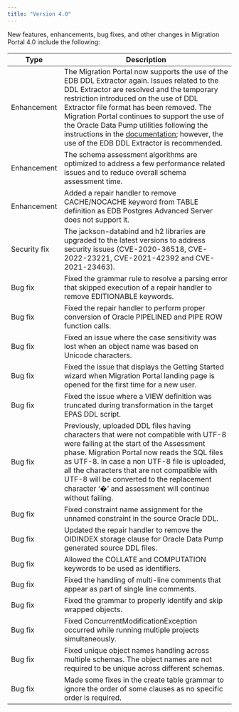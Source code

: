 ```yaml
---
title: "Version 4.0"
---
```



New features, enhancements, bug fixes, and other changes in Migration Portal 4.0 include the following:

| Type | Description |
| ---- |------------ |
| Enhancement | The Migration Portal now supports the use of the EDB DDL Extractor again. Issues related to the DDL Extractor are resolved and the temporary restriction introduced on the use of DDL Extractor file format has been removed. The Migration Portal continues to support the use of the Oracle Data Pump utilities following the instructions in the [documentation](https://www.enterprisedb.com/docs/migration_portal/latest/04_mp_migrating_database/01_mp_schema_extraction/); however, the use of the EDB DDL Extractor is recommended.|
| Enhancement | The schema assessment algorithms are optimized to address a few performance related issues and to reduce overall schema assessment time.|
| Enhancement | Added a repair handler to remove CACHE/NOCACHE keyword from TABLE definition as EDB Postgres Advanced Server does not support it.|
| Security fix | The jackson-databind and h2 libraries are upgraded to the latest versions to address security issues (CVE-2020-36518, CVE-2022-23221, CVE-2021-42392 and CVE-2021-23463).|
| Bug fix | Fixed the grammar rule to resolve a parsing error that skipped execution of a repair handler to remove EDITIONABLE keywords.|
| Bug fix | Fixed the repair handler to perform proper conversion of Oracle PIPELINED and PIPE ROW function calls.|
| Bug fix | Fixed an issue where the case sensitivity was lost when an object name was based on Unicode characters.|
| Bug fix | Fixed the issue that displays the Getting Started wizard when Migration Portal landing page is opened for the first time for a new user.|
| Bug fix | Fixed the issue where a VIEW definition was truncated during transformation in the target EPAS DDL script.|
| Bug fix | Previously, uploaded DDL files having characters that were not compatible with UTF-8 were failing at the start of the Assessment phase. Migration Portal now reads the SQL files as UTF-8. In case a non UTF-8 file is uploaded, all the characters that are not compatible with UTF-8  will be converted to the replacement character ‘�’ and assessment will continue without failing.|
| Bug fix | Fixed constraint name assignment for the unnamed constraint in the source Oracle DDL.|
| Bug fix | Updated the repair handler to remove the OIDINDEX storage clause for Oracle Data Pump generated source DDL files.|
| Bug fix | Allowed the COLLATE and COMPUTATION keywords to be used as identifiers.|
| Bug fix | Fixed the handling of multi-line comments that appear as part of single line comments.|
| Bug fix | Fixed the grammar to properly identify and skip wrapped objects.|
| Bug fix | Fixed ConcurrentModificationException occurred while running multiple projects simultaneously.|
| Bug fix | Fixed unique object names handling across multiple schemas. The object names are not required to be unique across different schemas.|
| Bug fix | Made some fixes in the create table grammar to ignore the order of some clauses as no specific order is required.|
